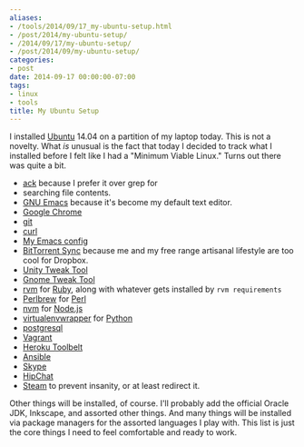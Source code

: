 ```yaml
---
aliases:
- /tools/2014/09/17_my-ubuntu-setup.html
- /post/2014/my-ubuntu-setup/
- /2014/09/17/my-ubuntu-setup/
- /post/2014/09/my-ubuntu-setup/
categories:
- post
date: 2014-09-17 00:00:00-07:00
tags:
- linux
- tools
title: My Ubuntu Setup
---
```


I installed [Ubuntu](http://ubuntu.com) 14.04 on a partition of my laptop today. This is not a novelty. What *is* unusual is the fact that today I decided to track what I installed before I felt like I had a "Minimum Viable Linux." Turns out there was quite a bit.

- [ack](http://beyondgrep.com/) because I prefer it over grep for
- searching file contents.
- [GNU Emacs](http://www.gnu.org/software/emacs/) because it's become my default text editor.
- [Google Chrome](https://chrome.google.com)
- [git](http://git-scm.com/)
- [curl](http://curl.haxx.se/)
- [My Emacs config](https://github.com/brianwisti/emacs.d)
- [BitTorrent Sync](http://getsync.com/) because me and my free range artisanal lifestyle are too cool for Dropbox.
- [Unity Tweak Tool](https://apps.ubuntu.com/cat/applications/unity-tweak-tool/)
- [Gnome Tweak Tool](https://apps.ubuntu.com/cat/applications/gnome-tweak-tool/)
- [rvm](http://rvm.io) for [Ruby](https://www.ruby-lang.org/en/), along with whatever gets installed by `rvm requirements`
- [Perlbrew](http://perlbrew.pl) for [Perl](http://perl.org)
- [nvm](https://github.com/creationix/nvm) for [Node.js](http://nodejs.org/)
- [virtualenvwrapper](http://virtualenvwrapper.readthedocs.org/en/latest/) for [Python](https://www.python.org/)
- [postgresql](http://www.postgresql.org/)
- [Vagrant](http://www.vagrantup.com/)
- [Heroku Toolbelt](https://devcenter.heroku.com/articles/getting-started-with-ruby#set-up)
- [Ansible](http://www.ansible.com/home)
- [Skype](http://www.skype.com/en/)
- [HipChat](https://www.hipchat.com/)
- [Steam](http://store.steampowered.com/) to prevent insanity, or at least redirect it.

Other things will be installed, of course. I'll probably add the official Oracle JDK, Inkscape, and assorted other things. And many things will be installed via package managers for the assorted languages I play with. This list is just the core things I need to feel comfortable and ready to work.
